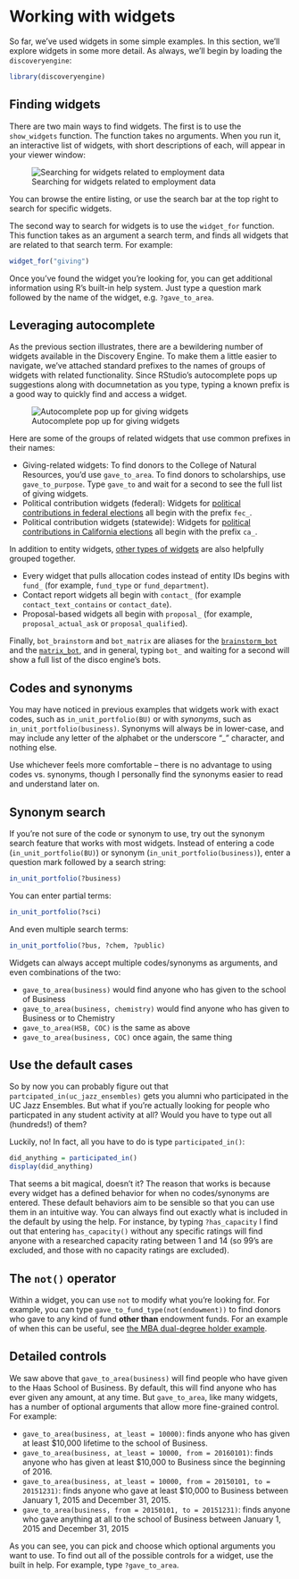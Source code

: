 # Working with widgets {#working-with-widgets}

So far, we've used widgets in some simple examples. In this section, we'll explore widgets in some more detail. As always, we'll begin by loading the `discoveryengine`:

```r
library(discoveryengine)
```

## Finding widgets {#working-with-finding-widgets}

There are two main ways to find widgets. The first is to use the `show_widgets` function. The function takes no arguments. When you run it, an interactive list of widgets, with short descriptions of each, will appear in your viewer window:

![Searching for widgets related to employment data](images/show-widgets-employment.png)

You can browse the entire listing, or use the search bar at the top right to search for specific widgets. 

The second way to search for widgets is to use the `widget_for` function. This function takes as an argument a search term, and finds all widgets that are related to that search term. For example:

```r
widget_for("giving")
```

Once you've found the widget you're looking for, you can get additional information using R's built-in help system. Just type a question mark followed by the name of the widget, e.g. `?gave_to_area`.

## Leveraging autocomplete {#working-with-autocomplete}

As the previous section illustrates, there are a bewildering number of widgets available in the Discovery Engine. To make them a little easier to navigate, we've attached standard prefixes to the names of groups of widgets with related functionality. Since RStudio's autocomplete pops up suggestions along with documnetation as you type, typing a known prefix is a good way to quickly find and access a widget.

![Autocomplete pop up for giving widgets](images/gave-to-autocomplete.png)

Here are some of the groups of related widgets that use common prefixes in their names:

- Giving-related widgets: To find donors to the College of Natural Resources, you'd use `gave_to_area`. To find donors to scholarships, use `gave_to_purpose`. Type `gave_to` and wait for a second to see the full list of giving widgets.
- Political contribution widgets (federal): Widgets for [political contributions in federal elections](#ex-fec) all begin with the prefix `fec_`.
- Political contribution widgets (statewide): Widgets for [political contributions in California elections](#ex-ca-campaign) all begin with the prefix `ca_`.

In addition to entity widgets, [other types of widgets](#non-entity-widgets) are also helpfully grouped together.

- Every widget that pulls allocation codes instead of entity IDs begins with `fund_` (for example, `fund_type` or `fund_department`).
- Contact report widgets all begin with `contact_` (for example `contact_text_contains` or `contact_date`).
- Proposal-based widgets all begin with `proposal_` (for example, `proposal_actual_ask` or `proposal_qualified`).

Finally, `bot_brainstorm` and `bot_matrix` are aliases for the [`brainstorm_bot`](#brainstorm-bot) and the [`matrix_bot`](#matrix-bot), and in general, typing `bot_` and waiting for a second will show a full list of the disco engine's bots.

## Codes and synonyms {#working-with-codes-synonyms}

You may have noticed in previous examples that widgets work with exact codes, such as `in_unit_portfolio(BU)` or with *synonyms*, such as `in_unit_portfolio(business)`. Synonyms will always be in lower-case, and may include any letter of the alphabet or the underscore "_" character, and nothing else. 

Use whichever feels more comfortable -- there is no advantage to using codes vs. synonyms, though I personally find the synonyms easier to read and understand later on. 

## Synonym search {#synonym-search}

If you're not sure of the code or synonym to use, try out the synonym search feature that works with most widgets. Instead of entering a code (`in_unit_portfolio(BU)`) or synonym (`in_unit_portfolio(business)`), enter a question mark followed by a search string:

```r
in_unit_portfolio(?business)
```

You can enter partial terms:

```r
in_unit_portfolio(?sci)
```

And even multiple search terms:

```r
in_unit_portfolio(?bus, ?chem, ?public)
```

Widgets can always accept multiple codes/synonyms as arguments, and even combinations of the two:

- `gave_to_area(business)` would find anyone who has given to the school of Business
- `gave_to_area(business, chemistry)` would find anyone who has given to Business or to Chemistry
- `gave_to_area(HSB, COC)` is the same as above
- `gave_to_area(business, COC)` once again, the same thing

## Use the default cases {#use-defaults}

So by now you can probably figure out that `partcipated_in(uc_jazz_ensembles)` gets you alumni who participated in the UC Jazz Ensembles. But what if you're actually looking for people who particpated in any student activity at all? Would you have to type out all (hundreds!) of them? 

Luckily, no! In fact, all you have to do is type `participated_in()`:

```r
did_anything = participated_in()
display(did_anything)
```

That seems a bit magical, doesn't it? The reason that works is because every widget has a defined behavior for when no codes/synonyms are entered. These default behaviors aim to be sensible so that you can use them in an intuitive way. You can always find out exactly what is included in the default by using the help. For instance, by typing `?has_capacity` I find out that entering `has_capacity()` without any specific ratings will find anyone with a researched capacity rating between 1 and 14 (so 99's are excluded, and those with no capacity ratings are excluded). 

## The `not()` operator {#widget-not-operator}

Within a widget, you can use `not` to modify what you're looking for. For example, you can type `gave_to_fund_type(not(endowment))` to find donors who gave to any kind of fund **other than** endowment funds. For an example of when this can be useful, see [the MBA dual-degree holder example](#ex-mba-dual).

## Detailed controls {#detailed-controls}

We saw above that `gave_to_area(business)` will find people who have given to the Haas School of Business. By default, this will find anyone who has ever given any amount, at any time. But `gave_to_area`, like many widgets, has a number of optional arguments that allow more fine-grained control. For example: 

- `gave_to_area(business, at_least = 10000)`: finds anyone who has given at least $10,000 lifetime to the school of Business.
- `gave_to_area(business, at_least = 10000, from = 20160101)`: finds anyone who has given at least $10,000 to Business since the beginning of 2016. 
- `gave_to_area(business, at_least = 10000, from = 20150101, to = 20151231)`: finds anyone who gave at least $10,000 to Business between January 1, 2015 and December 31, 2015.
- `gave_to_area(business, from = 20150101, to = 20151231)`: finds anyone who gave anything at all to the school of Business between January 1, 2015 and December 31, 2015

As you can see, you can pick and choose which optional arguments you want to use. To find out all of the possible controls for a widget, use the built in help. For example, type `?gave_to_area`.
